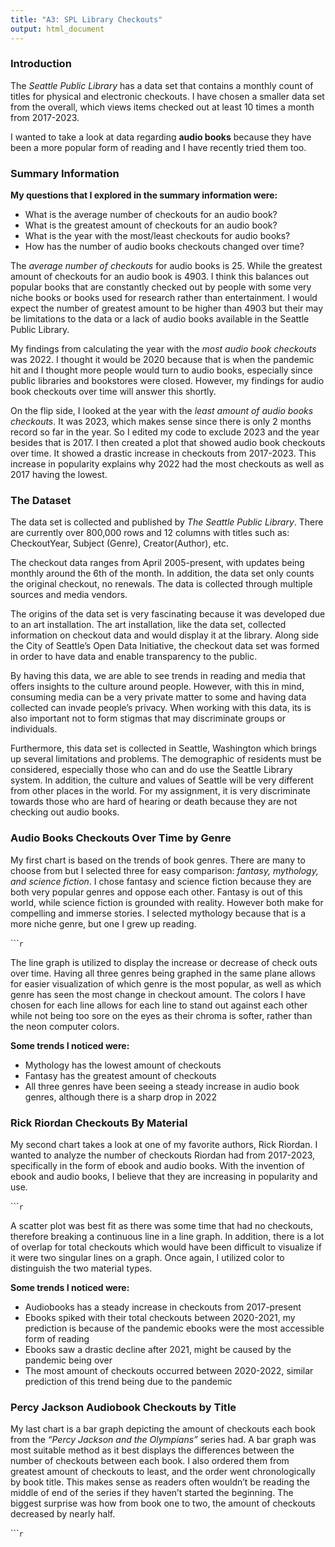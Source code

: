 ```yaml
---
title: "A3: SPL Library Checkouts"
output: html_document
---
```


### Introduction

The _Seattle Public Library_ has a data set that contains a monthly count of titles for physical and electronic checkouts. I have chosen a smaller data set from the overall, which views items checked out at least 10 times a month from 2017-2023. 

I wanted to take a look at data regarding **audio books** because they have been a more popular form of reading and I have recently tried them too.

### Summary Information

**My questions that I explored in the summary information were:**

- What is the average number of checkouts for an audio book?
- What is the greatest amount of checkouts for an audio book?
- What is the year with the most/least checkouts for audio books?
- How has the number of audio books checkouts changed over time?

The _average number of checkouts_ for audio books is 25. While the greatest amount of checkouts for an audio book is 4903. I think this balances out popular books that are constantly checked out by people with some very niche books or books used for research rather than entertainment. I would expect the number of greatest amount to be higher than 4903 but their may be limitations to the data or a lack of audio books available in the Seattle Public Library.

My findings from calculating the year with the _most audio book checkouts_ was 2022. I thought it would be 2020 because that is when the pandemic hit and I thought more people would turn to audio books, especially since public libraries and bookstores were closed. However, my findings for audio book checkouts over time will answer this shortly.

On the flip side, I looked at the year with the _least amount of audio books checkouts_. It was 2023, which makes sense since there is only 2 months record so far in the year. So I edited my code to exclude 2023 and the year besides that is 2017. I then created a plot that showed audio book checkouts over time. It showed a drastic increase in checkouts from 2017-2023. This increase in popularity explains why 2022 had the most checkouts as well as 2017 having the lowest. 

### The Dataset

The data set is collected and published by _The Seattle Public Library_. There are currently over 800,000 rows and 12 columns with titles such as: CheckoutYear, Subject (Genre), Creator(Author), etc.

The checkout data ranges from April 2005-present, with updates being monthly around the 6th of the month. In addition, the data set only counts the original checkout, no renewals. The data is collected through multiple sources and media vendors. 

The origins of the data set is very fascinating because it was developed due to an art installation. The art installation, like the data set, collected information on checkout data and would display it at the library. Along side the City of Seattle's Open Data Initiative, the checkout data set was formed in order to have data and enable transparency to the public. 

By having this data, we are able to see trends in reading and media that offers insights to the culture around people. However, with this in mind, consuming media can be a very private matter to some and having data collected can invade people's privacy. When working with this data, its is also important not to form stigmas that may discriminate groups or individuals. 

Furthermore, this data set is collected in Seattle, Washington which brings up several limitations and problems. The demographic of residents must be considered, especially those who can and do use the Seattle Library system. In addition, the culture and values of Seattle will be very different from other places in the world. For my assignment, it is very discriminate towards those who are hard of hearing or death because they are not checking out audio books.


### Audio Books Checkouts Over Time by Genre

My first chart is based on the trends of book genres. There are many to choose from but I selected three for easy comparison: *fantasy, mythology, and science fiction*. I chose fantasy and science fiction because they are both very popular genres and oppose each other. Fantasy is out of this world, while science fiction is grounded with reality. However both make for compelling and immerse stories. I selected mythology because that is a more niche genre, but one I grew up reading. 

``````r
```

The line graph is utilized to display the increase or decrease of check outs over time. Having all three genres being graphed in the same plane allows for easier visualization of which genre is the most popular, as well as which genre has seen the most change in checkout amount. The colors I have chosen for each line allows for each line to stand out against each other while not being too sore on the eyes as their chroma is softer, rather than the neon computer colors. 

**Some trends I noticed were:**

- Mythology has the lowest amount of checkouts
- Fantasy has the greatest amount of checkouts
- All three genres have been seeing a steady increase in audio book genres, although there is a sharp drop in 2022



### Rick Riordan Checkouts By Material

My second chart takes a look at one of my favorite authors, Rick Riordan. I wanted to analyze the number of checkouts Riordan had from 2017-2023, specifically in the form of ebook and audio books. With the invention of ebook and audio books, I believe that they are increasing in popularity and use. 

``````r
```

A scatter plot was best fit as there was some time that had no checkouts, therefore breaking a continuous line in a line graph. In addition, there is a lot of overlap for total checkouts which would have been difficult to visualize if it were two singular lines on a graph. Once again, I utilized color to distinguish the two material types. 

**Some trends I noticed were:**

- Audiobooks has a steady increase in checkouts from 2017-present
- Ebooks spiked with their total checkouts between 2020-2021, my prediction is because of the pandemic ebooks were the most accessible form of reading
- Ebooks saw a drastic decline after 2021, might be caused by the pandemic being over
- The most amount of checkouts occurred between 2020-2022, similar prediction of this trend being due to the pandemic


### Percy Jackson Audiobook Checkouts by Title

My last chart is a bar graph depicting the amount of checkouts each book from the _"Percy Jackson and the Olympians"_ series had. A bar graph was most suitable method as it best displays the differences between the number of checkouts between each book. I also ordered them from greatest amount of checkouts to least, and the order went chronologically by book title. This makes sense as readers often wouldn't be reading the middle of end of the series if they haven't started the beginning. The biggest surprise was how from book one to two, the amount of checkouts decreased by nearly half. 

``````r
```


